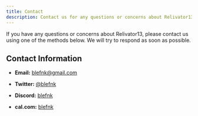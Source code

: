 ```yaml
---
title: Contact
description: Contact us for any questions or concerns about Relivator13.
---
```


If you have any questions or concerns about Relivator13, please contact us using one of the methods below. We will try to respond as soon as possible.

## Contact Information

- **Email:** [blefnk@gmail.com](mailto:blefnk@gmail.com)

- **Twitter:** [@blefnk](https://x.com/blefnk)

- **Discord:** [blefnk](https://discord.com/users/blefnk)

- **cal.com:** [blefnk](https://cal.com/blefnk)
